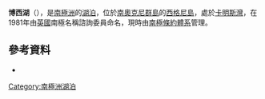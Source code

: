{{Coord|60|44|S|45|40|W|source:GNIS|display=title}}

'''博西湖'''（{{lang-en|Bothy Lake}}），是[[南極洲|南極洲]]的[[湖泊|湖泊]]，位於[[南奧克尼群島|南奧克尼群島]]的[[西格尼島|西格尼島]]，處於[[卡明斯灣|卡明斯灣]]，在1981年由[[英國|英國]]南極名稱諮詢委員命名，現時由[[南極條約體系|南極條約體系]]管理。

==參考資料==
* {{usgs-gazetteer|id=1719}}

{{Antarctica-geo-stub}}
[[Category:南極洲湖泊|Category:南極洲湖泊]]